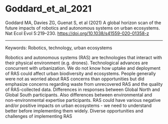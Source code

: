 # Goddard_et_al_2021

Goddard MA, Davies ZG, Guenat S, et al (2021) A global horizon scan of the future impacts of robotics and autonomous systems on urban ecosystems. Nat Ecol Evol 5:219–230. <https://doi.org/10.1038/s41559-020-01358-z>


---

Keywords: Robotics, technology, urban ecosystems	

Robotics and autonomous systems (RAS) are technologies that interact with their physical environment (e.g. drones). Technological advances are concurrent with urbanization. We do not know how uptake and deployment of RAS could affect urban biodiversity and ecosystems. People generally were not as worried about RAS concerns than opportunities but did emphasize concerns regarding waste from unrecovered RAS and the quality of RAS-collected data. Differences in responses between Global North and Global South participants. Also differences between environmental and non-environmental expertise participants. RAS could have various negative and/or positive impacts on urban ecosystems - we need to understand better before implementing them widely. Diverse opportunities and challenges of implementing RAS
